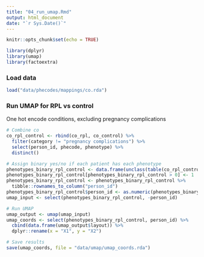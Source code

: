 ```yaml
---
title: "04_run_umap.Rmd"
output: html_document
date: "`r Sys.Date()`"
---
```


```r

knitr::opts_chunk$set(echo = TRUE)

library(dplyr)
library(umap)
library(factoextra)

```

### Load data

```r

load("data/phecodes/mappings/co.rda")

```

### Run UMAP for RPL vs control
One hot encode conditions, excluding pregnancy complications

```r

# Combine co
co_rpl_control <- rbind(co_rpl, co_control) %>%
  filter(category != "pregnancy complications") %>%
  select(person_id, phecode, phenotype) %>%
  distinct()

# Assign binary yes/no if each patient has each phenotype
phenotypes_binary_rpl_control <- data.frame(unclass(table(co_rpl_control$person_id, co_rpl_control$phenotype)))
phenotypes_binary_rpl_control[phenotypes_binary_rpl_control > 0] <- 1 
phenotypes_binary_rpl_control <- phenotypes_binary_rpl_control %>%
  tibble::rownames_to_column("person_id")
phenotypes_binary_rpl_control$person_id <- as.numeric(phenotypes_binary_rpl_control$person_id)
umap_input <- select(phenotypes_binary_rpl_control, -person_id)

# Run UMAP
umap_output <- umap(umap_input)
umap_coords <- select(phenotypes_binary_rpl_control, person_id) %>%
  cbind(data.frame(umap_output$layout)) %>%
  dplyr::rename(x = "X1", y = "X2")

# Save results
save(umap_coords, file = "data/umap/umap_coords.rda")

```




